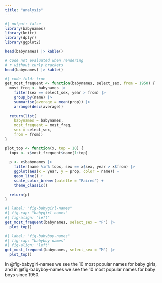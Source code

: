 ```yaml
---
title: "analysis"
---
```


```r
#| output: false
library(babynames)
library(knitr)
library(dplyr)
library(ggplot2)
```

```r
head(babynames) |> kable()
```


```r
# Code not evaluated when rendering
# r without curly brackets
head(babynames) |> kable()
```

```r
#| code-fold: true
get_most_frequent <- function(babynames, select_sex, from = 1950) {
  most_freq <- babynames |>
    filter(sex == select_sex, year > from) |>
    group_by(name) |>
    summarise(average = mean(prop)) |>
    arrange(desc(average))
    
  return(list(
    babynames = babynames,
    most_frequent = most_freq,
    sex = select_sex,
    from = from))
}

plot_top <- function(x, top = 10) {
  topx <- x$most_frequent$name[1:top]
  
  p <- x$babynames |>
    filter(name %in% topx, sex == x$sex, year > x$from) |>
    ggplot(aes(x = year, y = prop, color = name)) +
    geom_line() +
    scale_color_brewer(palette = "Paired") +
    theme_classic()
  
  return(p)
}
```

```r
#| label: "fig-babygirl-names"
#| fig-cap: "babygirl names"
#| fig-align: "left"
get_most_frequent(babynames, select_sex = "F") |>
  plot_top()
```

```r
#| label: "fig-babyboy-names"
#| fig-cap: "babyboy names"
#| fig-align: "left"
get_most_frequent(babynames, select_sex = "M") |>
  plot_top()
```

In @fig-babygirl-names we see the 10 most popular names for baby girls, and in @fig-babyboy-names we see the 10 most popular names for baby boys since 1950.

```r

```
